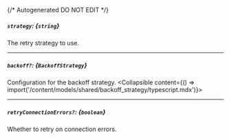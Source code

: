 {/* Autogenerated DO NOT EDIT  */}

##### `strategy`: *{`string`}*
The retry strategy to use.

---
##### `backoff?`: *{`BackoffStrategy`}*
Configuration for the backoff strategy.
<Collapsible content={() => import('/content/models/shared/backoff_strategy/typescript.mdx')}>
</Collapsible>

---
##### `retryConnectionErrors?`: *{`boolean`}*
Whether to retry on connection errors.


